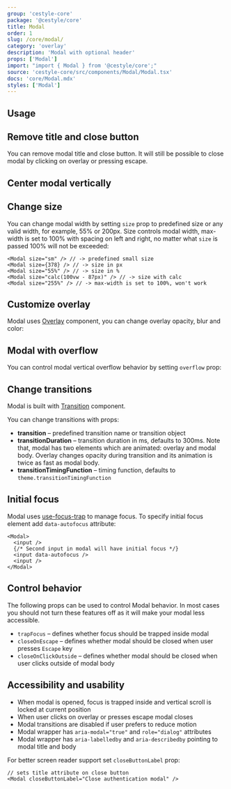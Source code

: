 ```yaml
---
group: 'cestyle-core'
package: '@cestyle/core'
title: Modal
order: 1
slug: /core/modal/
category: 'overlay'
description: 'Modal with optional header'
props: ['Modal']
import: "import { Modal } from '@cestyle/core';"
source: 'cestyle-core/src/components/Modal/Modal.tsx'
docs: 'core/Modal.mdx'
styles: ['Modal']
---
```



## Usage

<Demo data={ModalDemos.usage} />

## Remove title and close button

You can remove modal title and close button.
It will still be possible to close modal by clicking on overlay or pressing escape.

<Demo data={ModalDemos.header} />

## Center modal vertically

<Demo data={ModalDemos.centered} />

## Change size

You can change modal width by setting `size` prop to predefined size or any valid width, for example, 55% or 200px.
Size controls modal width, max-width is set to 100% with spacing on left and right, no matter what `size` is passed 100% will not be exceeded:

```tsx
<Modal size="sm" /> // -> predefined small size
<Modal size={378} /> // -> size in px
<Modal size="55%" /> // -> size in %
<Modal size="calc(100vw - 87px)" /> // -> size with calc
<Modal size="255%" /> // -> max-width is set to 100%, won't work
```

<Demo data={ModalDemos.sizes} />

## Customize overlay

Modal uses [Overlay](/core/overlay/) component, you can change overlay opacity, blur and color:

<Demo data={ModalDemos.overlay} />

## Modal with overflow

You can control modal vertical overflow behavior by setting `overflow` prop:

<Demo data={ModalDemos.overflow} />

## Change transitions

Modal is built with [Transition](/core/transition/) component.

You can change transitions with props:

- **transition** – predefined transition name or transition object
- **transitionDuration** – transition duration in ms, defaults to 300ms. Note that, modal has two elements which are animated: overlay and modal body. Overlay changes opacity during transition and its animation is twice as fast as modal body.
- **transitionTimingFunction** – timing function, defaults to `theme.transitionTimingFunction`

<Demo data={ModalDemos.transitions} />

## Initial focus

Modal uses [use-focus-trap](/hooks/use-focus-trap/) to manage focus.
To specify initial focus element add `data-autofocus` attribute:

```tsx
<Modal>
  <input />
  {/* Second input in modal will have initial focus */}
  <input data-autofocus />
  <input />
</Modal>
```

## Control behavior

The following props can be used to control Modal behavior.
In most cases you should not turn these features off as it will make your modal less accessible.

- `trapFocus` – defines whether focus should be trapped inside modal
- `closeOnEscape` – defines whether modal should be closed when user presses `Escape` key
- `closeOnClickOutside` – defines whether modal should be closed when user clicks outside of modal body

## Accessibility and usability

- When modal is opened, focus is trapped inside and vertical scroll is locked at current position
- When user clicks on overlay or presses escape modal closes
- Modal transitions are disabled if user prefers to reduce motion
- Modal wrapper has `aria-modal="true"` and `role="dialog"` attributes
- Modal wrapper has `aria-labelledby` and `aria-describedby` pointing to modal title and body

For better screen reader support set `closeButtonLabel` prop:

```tsx
// sets title attribute on close button
<Modal closeButtonLabel="Close authentication modal" />
```
